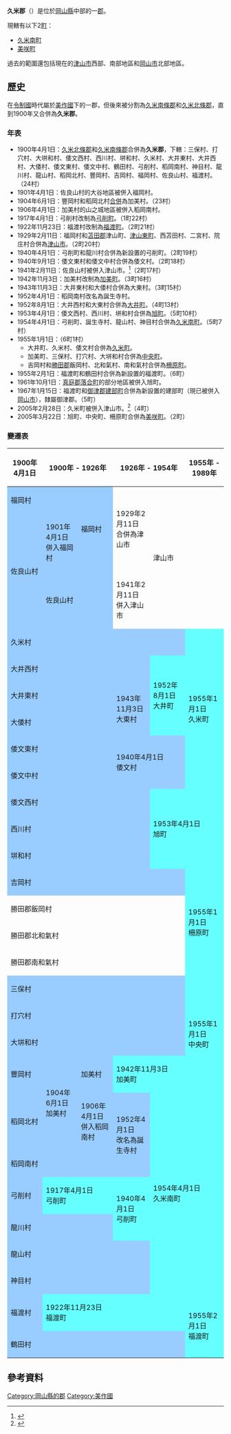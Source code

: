 {{otheruses|subject=位於岡山縣的一郡|other=過去曾經存在的郡|久米郡 (消歧義)}}
{{日本郡
| 郡 = 久米郡
| 日文原名 = 久米郡
| 平假名 = くめぐん
| 羅馬字拼音 = Kume-gun
| 地圖 = [[File:Kume_District_in_Okayama_Prefecture.png|250px]]
| 都道府縣 = 岡山縣
| 編號 = 
| 町 = 2
| 村 = 
| 經度 = 
| 緯度 = 
| 註記 = 
|}}
'''久米郡'''（{{jpn|j=久米郡|hg=くめぐん|rm=Kume gun|f=y}}）是位於[[岡山縣|岡山縣]]中部的一[[郡|郡]]。

現轄有以下2[[町|町]]：
* [[久米南町|久米南町]]
* [[美咲町|美咲町]]

過去的範圍還包括現在的[[津山市|津山市]]西部、南部地區和[[岡山市|岡山市]]北部地區。

==歷史==
在[[令制國|令制國]]時代屬於[[美作國|美作國]]下的一郡，但後來被分割為[[久米南條郡|久米南條郡]]和[[久米北條郡|久米北條郡]]，直到1900年又合併為'''久米郡'''。

===年表===
* 1900年4月1日：[[久米北條郡|久米北條郡]]和[[久米南條郡|久米南條郡]]合併為'''久米郡'''，下轄：三保村、打穴村、大垪和村、倭文西村、西川村、垪和村、久米村、大井東村、大井西村、大倭村、倭文東村、倭文中村、鶴田村、弓削村、稻岡南村、神目村、龍川村、龍山村、稻岡北村、豐岡村、吉岡村、福岡村、佐良山村、福渡村。（24村）
* 1901年4月1日：佐良山村的大谷地區被併入福岡村。
* 1904年6月1日：豐岡村和稻岡北村[[市町村合併|合併]]為加美村。（23村）
* 1906年4月1日：加美村的山之城地區被併入稻岡南村。
* 1917年4月1日：弓削村改制為[[弓削町_(岡山縣)|弓削町]]。（1町22村）
* 1922年11月23日：福渡村改制為[[福渡町|福渡町]]。（2町21村）
* 1929年2月11日：福岡村和[[苫田郡|苫田郡]]津山町、[[津山東町_(岡山縣苫田郡)|津山東町]]、西苫田村、二宮村、院庄村合併為[[津山市|津山市]]。（2町20村）
* 1940年4月1日：弓削町和龍川村合併為新設置的弓削町。（2町19村）
* 1940年9月1日：倭文東村和倭文中村合併為倭文村。（2町18村）
* 1941年2月11日：佐良山村被併入津山市。<ref>{{cite web| title=昭和の歴史年表| url=http://www.city.tsuyama.lg.jp/index.cfm/23,681,128,388,html| publisher=津山市政府| accessdate=2012-02-02| language=ja| date=2010-03-16| archive-date=2014-11-08| archive-url=https://web.archive.org/web/20141108100614/http://www.city.tsuyama.lg.jp/index.cfm/23,681,128,388,html| dead-url=no}}</ref>（2町17村）
* 1942年11月3日：加美村改制為[[加美町_(岡山縣)|加美町]]。（3町16村）
* 1943年11月3日：大井東村和大倭村合併為大東村。（3町15村）
* 1952年4月1日：稻岡南村改名為誕生寺村。
* 1952年8月1日：大井西村和大東村合併為[[大井町_(岡山縣)|大井町]]。（4町13村）
* 1953年4月1日：倭文西村、西川村、垪和村合併為[[旭町_(岡山縣)|旭町]]。（5町10村）
* 1954年4月1日：弓削町、誕生寺村、龍山村、神目村合併為[[久米南町|久米南町]]。（5町7村）
* 1955年1月1日：（6町1村）
** 大井町、久米村、倭文村合併為[[久米町|久米町]]。
** 加美町、三保村、打穴村、大垪和村合併為[[中央町_(岡山縣)|中央町]]。
** 吉岡村和[[勝田郡|勝田郡]]飯岡村、北和氣村、南和氣村合併為[[柵原町|柵原町]]。
* 1955年2月1日：福渡町和鶴田村合併為新設置的福渡町。（6町）
* 1961年10月1日：[[真庭郡|真庭郡]][[落合町|落合町]]的部分地區被併入旭町。
* 1967年1月15日：福渡町和[[御津郡|御津郡]][[建部町|建部町]]合併為新設置的建部町（現已被併入[[岡山市|岡山市]]），隸屬御津郡。（5町）
* 2005年2月28日：久米町被併入津山市。<ref>{{cite web| title=平成の歴史年表| url=http://www.city.tsuyama.lg.jp/index.cfm/23,685,128,388,html| publisher=津山市政府| accessdate=2012-02-02| language=ja| date=2010-04-01| archive-date=2014-11-08| archive-url=https://web.archive.org/web/20141108100756/http://www.city.tsuyama.lg.jp/index.cfm/23,685,128,388,html| dead-url=no}}</ref>（4町）
* 2005年3月22日：旭町、中央町、柵原町合併為[[美咲町|美咲町]]。（2町）

===變遷表===
{| class="wikitable" style="font-size:x-small"
|-
! 1900年4月1日
! colspan=2 | 1900年 - 1926年
! colspan=2 | 1926年 - 1954年
! colspan=2 | 1955年 - 1989年
! 1989年 - 現在
! 現在
|-
| colspan=2 style="background-color:#9cf;" | 福岡村
| rowspan=2 style="background-color:#9cf;" | 福岡村
| rowspan=2 | 1929年2月11日<br />合併為津山市
| rowspan=3 colspan=4 | 津山市
| rowspan=9 | 津山市
|-
| rowspan=2 style="background-color:#9cf;" | 佐良山村
| style="background-color:#9cf;" | 1901年4月1日<br />併入福岡村
|-
| colspan=2 style="background-color:#9cf;" | 佐良山村
| 1941年2月11日<br />併入津山市
|-
| colspan=5 style="background-color:#9cf;" | 久米村
| rowspan=6 colspan=2 style="background-color:#6ff;" | 1955年1月1日<br />久米町
| rowspan=6 | 2005年2月28日<br />併入津山市
|-
| colspan=4 style="background-color:#9cf;" | 大井西村
| rowspan=3 style="background-color:#6ff;" | 1952年8月1日<br />大井町
|-
| colspan=3 style="background-color:#9cf;" | 大井東村
| rowspan=2 style="background-color:#9cf;" | 1943年11月3日<br />大東村
|-
| colspan=3 style="background-color:#9cf;" | 大倭村
|-
| colspan=3 style="background-color:#9cf;" | 倭文東村
| rowspan=2 colspan=2 style="background-color:#9cf;" | 1940年4月1日<br />倭文村
|-
| colspan=3 style="background-color:#9cf;" | 倭文中村
|-
| colspan=4 style="background-color:#9cf;" | 倭文西村
| rowspan=3 colspan=3 style="background-color:#6ff;" | 1953年4月1日<br />旭町
| rowspan=11 colspan=2 style="background-color:#6ff;" | 2005年3月22日<br />美咲町
|-
| colspan=4 style="background-color:#9cf;" | 西川村
|-
| colspan=4 style="background-color:#9cf;" | 垪和村
|-
| colspan=5 style="background-color:#9cf;" | 吉岡村
| rowspan=4 colspan=2 style="background-color:#6ff;" | 1955年1月1日<br />柵原町
|-
| colspan=5 | 勝田郡飯岡村
|-
| colspan=5 | 勝田郡北和氣村
|-
| colspan=5 | 勝田郡南和氣村
|-
| colspan=5 style="background-color:#9cf;" | 三保村
| rowspan=4 colspan=2 style="background-color:#6ff;" | 1955年1月1日<br />中央町
|-
| colspan=5 style="background-color:#9cf;" | 打穴村
|-
| colspan=5 style="background-color:#9cf;" | 大垪和村
|-
| style="background-color:#9cf;" | 豐岡村
| rowspan=2 style="background-color:#9cf;" | 1904年6月1日<br />加美村
| style="background-color:#9cf;" | 加美村
| colspan=2 style="background-color:#6ff;" | 1942年11月3日<br />加美町
|-
| style="background-color:#9cf;" | 稻岡北村
| style="background-color:#9cf;" | 1906年4月1日<br />併入稻岡南村
| rowspan=2 style="background-color:#9cf;" | 1952年4月1日<br />改名為誕生寺村
| rowspan=6 colspan=5 style="background-color:#6ff;" | 1954年4月1日<br />久米南町
|-
| colspan=3 style="background-color:#9cf;" | 稻岡南村
|-
| style="background-color:#9cf;" | 弓削村
| colspan=2 style="background-color:#6ff;" | 1917年4月1日<br />弓削町
| rowspan=2 style="background-color:#6ff;" | 1940年4月1日<br />弓削町
|-
| colspan=3 style="background-color:#9cf;" | 龍川村
|-
| colspan=4 style="background-color:#9cf;" | 龍山村
|-
| colspan=4 style="background-color:#9cf;" | 神目村
|-
| style="background-color:#9cf;" | 福渡村
| colspan=4 style="background-color:#6ff;" | 1922年11月23日<br />福渡町
| rowspan=2 style="background-color:#6ff;" | 1955年2月1日<br />福渡町
| rowspan=2 | 1967年1月15日<br />御津郡建部町
| rowspan=2 colspan=2 | 2007年1月22日<br />併入岡山市
|-
| colspan=5 style="background-color:#9cf;" | 鶴田村
|}

==參考資料==
{{reflist}}

{{岡山縣}}
{{吉備四國的郡}}

[[Category:岡山縣的郡|Category:岡山縣的郡]]
[[Category:美作國|Category:美作國]]